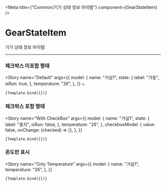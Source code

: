 

<Meta title={"Common/기기 상태 정보 아이템"} component={GearStateItem} />

# GearStateItem

기기 상태 정보 아이템

---


### 체크박스 미포함 형태

<Story
    name="Default"
    args={{
        model: {
            name: "거실1",
            state: {
                label: "가동",
                isRun: true,
            },
            temperature: "26",
        },
    }}
    ㄴ
>
    {Template.bind({})}
</Story>

### 체크박스 포함 형태

<Story
    name="With CheckBox"
    args={{
        model: {
            name: "거실1",
            state: {
                label: "중지",
                isRun: false,
            },
            temperature: "26",
        },
        checkboxModel: {
            value: false,
            onChange: (checked) => {},
        },
    }}
>
    {Template.bind({})}
</Story>

### 온도만 표시

<Story
    name="Only Temperature"
    args={{
        model: {
            name: "거실1",
            temperature: "26",
        },
    }}
>
    {Template.bind({})}
</Story>
